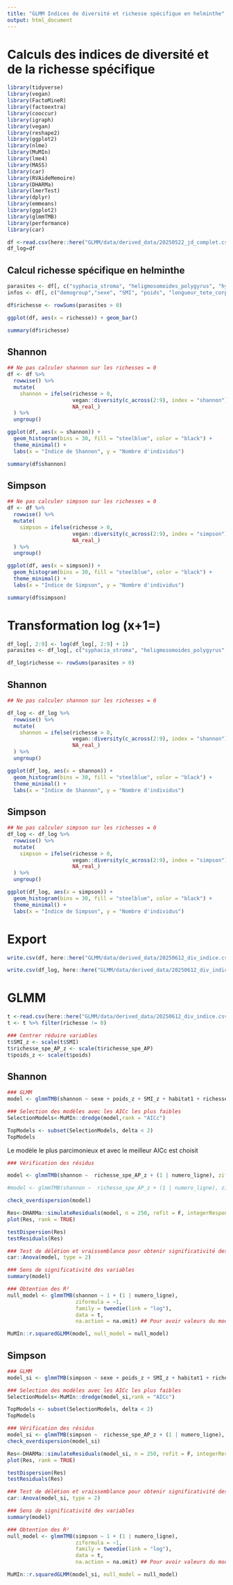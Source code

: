 ```yaml
---
title: "GLMM Indices de diversité et richesse spécifique en helminthe"
output: html_document
---
```


# Calculs des indices de diversité et de la richesse spécifique

```r
library(tidyverse)
library(vegan)
library(FactoMineR)
library(factoextra)
library(cooccur)
library(igraph)
library(vegan)
library(reshape2)
library(ggplot2)
library(nlme) 
library(MuMIn) 
library(lme4) 
library(MASS) 
library(car) 
library(RVAideMemoire) 
library(DHARMa) 
library(lmerTest)
library(dplyr)
library(emmeans)
library(ggplot2)
library(glmmTMB)
library(performance)
library(car)
```

```r
df <-read.csv(here::here("GLMM/data/derived_data/20250522_jd_complet.csv"), sep = ",")
df_log=df
```

## Calcul richesse spécifique en helminthe

```r
parasites <- df[, c("syphacia_stroma", "heligmosomoides_polygyrus", "hymenolepis_hiberna","syphacia_frederici","hydatigera_parva","aspiculuris_tetraptera","skrjabinotaenia_lobata", "trichuris")]
infos <- df[, c("demogroup","sexe", "SMI", "poids", "longueur_tete_corps", "richesse_spe_AP", "habitat1", "habitat2")]
```

```r
df$richesse <- rowSums(parasites > 0)

ggplot(df, aes(x = richesse)) + geom_bar()
```

```r
summary(df$richesse)
```

## Shannon

```r
## Ne pas calculer shannon sur les richesses = 0
df <- df %>%
  rowwise() %>%
  mutate(
    shannon = ifelse(richesse > 0,
                     vegan::diversity(c_across(2:9), index = "shannon"),
                     NA_real_)
  ) %>%
  ungroup()
```

```r
ggplot(df, aes(x = shannon)) +
  geom_histogram(bins = 30, fill = "steelblue", color = "black") +
  theme_minimal() +
  labs(x = "Indice de Shannon", y = "Nombre d'individus")
```

```r
summary(df$shannon)
```

## Simpson

```r
## Ne pas calculer simpson sur les richesses = 0
df <- df %>%
  rowwise() %>%
  mutate(
    simpson = ifelse(richesse > 0,
                     vegan::diversity(c_across(2:9), index = "simpson"),
                     NA_real_)
  ) %>%
  ungroup()
```

```r
ggplot(df, aes(x = simpson)) +
  geom_histogram(bins = 30, fill = "steelblue", color = "black") +
  theme_minimal() +
  labs(x = "Indice de Simpson", y = "Nombre d'individus")
```

```r
summary(df$simpson)
```

# Transformation log (x+1=)

```r
df_log[, 2:9] <- log(df_log[, 2:9] + 1)
parasites <- df_log[, c("syphacia_stroma", "heligmosomoides_polygyrus", "hymenolepis_hiberna","syphacia_frederici","hydatigera_parva","aspiculuris_tetraptera","skrjabinotaenia_lobata", "trichuris")]

df_log$richesse <- rowSums(parasites > 0)
```

## Shannon

```r
## Ne pas calculer shannon sur les richesses = 0

df_log <- df_log %>%
  rowwise() %>%
  mutate(
    shannon = ifelse(richesse > 0,
                     vegan::diversity(c_across(2:9), index = "shannon"),
                     NA_real_)
  ) %>%
  ungroup()

```

```r
ggplot(df_log, aes(x = shannon)) +
  geom_histogram(bins = 30, fill = "steelblue", color = "black") +
  theme_minimal() +
  labs(x = "Indice de Shannon", y = "Nombre d'individus")
```

## Simpson

```r
## Ne pas calculer simpson sur les richesses = 0
df_log <- df_log %>%
  rowwise() %>%
  mutate(
    simpson = ifelse(richesse > 0,
                     vegan::diversity(c_across(2:9), index = "simpson"),
                     NA_real_)
  ) %>%
  ungroup()

```

```r
ggplot(df_log, aes(x = simpson)) +
  geom_histogram(bins = 30, fill = "steelblue", color = "black") +
  theme_minimal() +
  labs(x = "Indice de Simpson", y = "Nombre d'individus")
```

# Export

```r
write.csv(df, here::here("GLMM/data/derived_data/20250612_div_indice.csv"), row.names = FALSE, quote = TRUE)
```

```r
write.csv(df_log, here::here("GLMM/data/derived_data/20250612_div_indice_log.csv"), row.names = FALSE, quote = TRUE)
```

# GLMM

```r
t <-read.csv(here::here("GLMM/data/derived_data/20250612_div_indice.csv"), sep = ",")
t <- t %>% filter(richesse != 0)
```

```r
### Centrer réduire variables 
t$SMI_z <- scale(t$SMI)        
t$richesse_spe_AP_z <- scale(t$richesse_spe_AP)
t$poids_z <- scale(t$poids)
```

## Shannon

```r
### GLMM
model <- glmmTMB(shannon ~ sexe + poids_z + SMI_z + habitat1 + richesse_spe_AP_z + (1 | numero_ligne), ziformula = ~1, family = tweedie(link = "log"), data = t, na.action = na.fail)
```

```r
### Selection des modèles avec les AICc les plus faibles
SelectionModels<-MuMIn::dredge(model,rank = "AICc")

TopModels <- subset(SelectionModels, delta < 2)
TopModels
```

Le modèle le plus parcimonieux et avec le meilleur AICc est choisit

```r
### Vérification des résidus

model <- glmmTMB(shannon ~  richesse_spe_AP_z + (1 | numero_ligne), ziformula = ~1, family = tweedie(link = "log"), data = t, na.action = na.fail)

#model <- glmmTMB(shannon ~  richesse_spe_AP_z + (1 | numero_ligne), ziformula = ~1, family = gaussian(link = "identity"), data = t, na.action = na.fail)

check_overdispersion(model)
```

```r
Res<-DHARMa::simulateResiduals(model, n = 250, refit = F, integerResponse = NULL, plot = F, seed = 123) 
plot(Res, rank = TRUE) 

testDispersion(Res)
testResiduals(Res)
```

```r
### Test de délétion et vraissemblance pour obtenir significativité des variables
car::Anova(model, type = 2)
```

```r
### Sens de significativité des variables
summary(model) 
```

```r
### Obtention des R²
null_model <- glmmTMB(shannon ~ 1 + (1 | numero_ligne), 
                      ziformula = ~1,
                      family = tweedie(link = "log"),
                      data = t,
                      na.action = na.omit) ## Pour avoir valeurs du modèle nul car MunMin ne le fait pas directement quadn c'est la distribution tweedie

MuMIn::r.squaredGLMM(model, null_model = null_model)

```

## Simpson

```r
### GLMM
model_si <- glmmTMB(simpson ~ sexe + poids_z + SMI_z + habitat1 + richesse_spe_AP_z + (1 | numero_ligne), ziformula = ~1, family = tweedie(link = "log"), data = t, na.action = na.fail)
```

```r
### Selection des modèles avec les AICc les plus faibles
SelectionModels<-MuMIn::dredge(model_si,rank = "AICc")

TopModels <- subset(SelectionModels, delta < 2)
TopModels
```

```r
### Vérification des résidus
model_si <- glmmTMB(simpson ~  richesse_spe_AP_z + (1 | numero_ligne), ziformula = ~1, family = tweedie(link = "log"), data = t, na.action = na.fail)
check_overdispersion(model_si)
```

```r
Res<-DHARMa::simulateResiduals(model_si, n = 250, refit = F, integerResponse = NULL, plot = F, seed = 123) 
plot(Res, rank = TRUE) 

testDispersion(Res)
testResiduals(Res)
```

```r
### Test de délétion et vraissemblance pour obtenir significativité des variables
car::Anova(model_si, type = 2)
```

```r
### Sens de significativité des variables
summary(model) 
```

```r
### Obtention des R²
null_model <- glmmTMB(simpson ~ 1 + (1 | numero_ligne), 
                      ziformula = ~1,
                      family = tweedie(link = "log"),
                      data = t,
                      na.action = na.omit) ## Pour avoir valeurs du modèle nul car MunMin ne le fait pas directement quadn c'est la distribution tweedie

MuMIn::r.squaredGLMM(model_si, null_model = null_model)
```

# 
